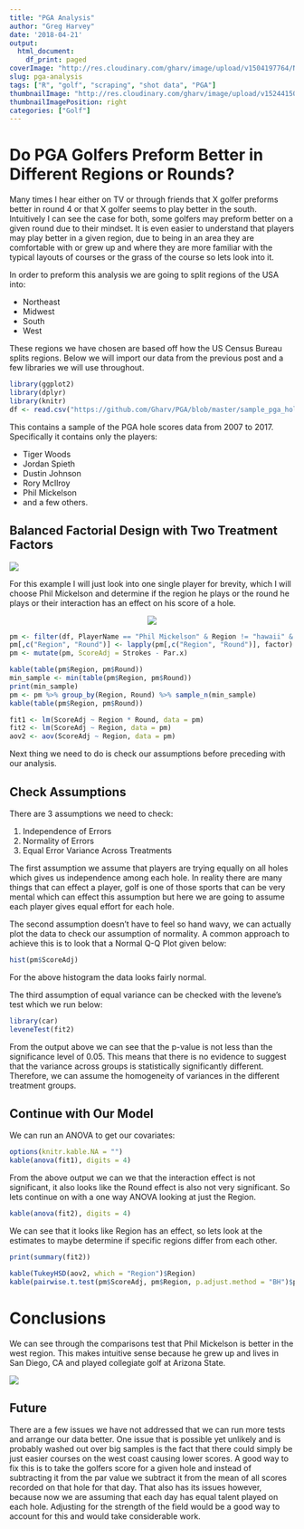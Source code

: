 ```yaml
---
title: "PGA Analysis"
author: "Greg Harvey"
date: '2018-04-21'
output:
  html_document:
    df_print: paged
coverImage: "http://res.cloudinary.com/gharv/image/upload/v1504197764/Nicklaus_13th-2_psqkvu.jpg"
slug: pga-analysis
tags: ["R", "golf", "scraping", "shot data", "PGA"]
thumbnailImage: "http://res.cloudinary.com/gharv/image/upload/v1524415034/phil_start_j9uyo4.jpg"
thumbnailImagePosition: right
categories: ["Golf"]
---
```


# Do PGA Golfers Preform Better in Different Regions or Rounds?  

Many times I hear either on TV or through friends that X golfer preforms better in round 4 or that X golfer seems to play better in the south. Intuitively I can see the case for both, some golfers may preform better on a given round due to their mindset. It is even easier to understand that players may play better in a given region, due to being in an area they are comfortable with or grew up and where they are more familiar with the typical layouts of courses or the grass of the course so lets look into it.

In order to preform this analysis we are going to split regions of the USA into:  

* Northeast
* Midwest
* South
* West

These regions we have chosen are based off how the US Census Bureau splits regions. Below we will import our data from the previous post and a few libraries we will use throughout.

```r
library(ggplot2)
library(dplyr)
library(knitr)
df <- read.csv("https://github.com/Gharv/PGA/blob/master/sample_pga_hole_scores07-17.csv?raw=true")
```

This contains a sample of the PGA hole scores data from 2007 to 2017. Specifically it contains only the players: 

* Tiger Woods
* Jordan Spieth
* Dustin Johnson
* Rory McIlroy
* Phil Mickelson
* and a few others.

## Balanced Factorial Design with Two Treatment Factors

![](http://res.cloudinary.com/gharv/image/upload/v1524414853/design_ex_rd8pef.png)

For this example I will just look into one single player for brevity, which I will choose Phil Mickelson and determine if the region he plays or the round he plays or their interaction has an effect on his score of a hole.

<center>
![](http://res.cloudinary.com/gharv/image/upload/v1524415034/phil_start_j9uyo4.jpg)
</center>

```r
pm <- filter(df, PlayerName == "Phil Mickelson" & Region != "hawaii" & Round != 5)
pm[,c("Region", "Round")] <- lapply(pm[,c("Region", "Round")], factor)
pm <- mutate(pm, ScoreAdj = Strokes - Par.x)

kable(table(pm$Region, pm$Round))
min_sample <- min(table(pm$Region, pm$Round))
print(min_sample)
pm <- pm %>% group_by(Region, Round) %>% sample_n(min_sample)
kable(table(pm$Region, pm$Round))

fit1 <- lm(ScoreAdj ~ Region * Round, data = pm)
fit2 <- lm(ScoreAdj ~ Region, data = pm)
aov2 <- aov(ScoreAdj ~ Region, data = pm)
```


Next thing we need to do is check our assumptions before preceding with our analysis.  

## Check Assumptions  

There are 3 assumptions we need to check:  

1. Independence of Errors
2. Normality of Errors
3. Equal Error Variance Across Treatments

The first assumption we assume that players are trying equally on all holes which gives us independence among each hole. In reality there are many things that can effect a player, golf is one of those sports that can be very mental which can effect this assumption but here we are going to assume each player gives equal effort for each hole.  

The second assumption doesn't have to feel so hand wavy, we can actually plot the data to check our assumption of normality. A common approach to achieve this is to look that a Normal Q-Q Plot given below:  

```r
hist(pm$ScoreAdj)
```
For the above histogram the data looks fairly normal.


The third assumption of equal variance can be checked with the levene's test which we run below:   

```r
library(car)
leveneTest(fit2)
```

From the output above we can see that the p-value is not less than the significance level of 0.05. This means that there is no evidence to suggest that the variance across groups is statistically significantly different. Therefore, we can assume the homogeneity of variances in the different treatment groups.  


## Continue with Our Model  

We can run an ANOVA to get our covariates:  

```r
options(knitr.kable.NA = "")
kable(anova(fit1), digits = 4)
```

From the above output we can we that the interaction effect is not significant, it also looks like the Round effect is also not very significant. So lets continue on with a one way ANOVA looking at just the Region.  

```r
kable(anova(fit2), digits = 4)
```

We can see that it looks like Region has an effect, so lets look at the estimates to maybe determine if specific regions differ from each other.  

```r
print(summary(fit2))
```

```r
kable(TukeyHSD(aov2, which = "Region")$Region)
kable(pairwise.t.test(pm$ScoreAdj, pm$Region, p.adjust.method = "BH")$p.value)
```

# Conclusions

We can see through the comparisons test that Phil Mickelson is better in the west region. This makes intuitive sense because he grew up and lives in San Diego, CA and played collegiate golf at Arizona State.  

![](http://res.cloudinary.com/gharv/image/upload/v1524381025/phil_mountain_l6awej.jpg)


## Future

There are a few issues we have not addressed that we can run more tests and arrange our data better. One issue that is possible yet unlikely and is probably washed out over big samples is the fact that there could simply be just easier courses on the west coast causing lower scores. A good way to fix this is to take the golfers score for a given hole and instead of subtracting it from the par value we subtract it from the mean of all scores recorded on that hole for that day. That also has its issues however, because now we are assuming that each day has equal talent played on each hole. Adjusting for the strength of the field would be a good way to account for this and would take considerable work.





